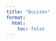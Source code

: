 ```yaml
---
title: "Quizzes"
format:
  html:
    toc: false
---
```


<style>
/* List layout (quizzes) */
.list { display: block; }
.list-item {
  display: block;
  background: #fff;
  border-radius: 10px;
  box-shadow: 0 2px 10px rgba(0,0,0,0.06);
  padding: 12px 14px;
  margin: 0 0 10px;
  color: inherit;
  text-decoration: none;
}
.list-item:hover { background: #fafafa; }
.title-row { display:flex; align-items:center; gap:8px; justify-content: space-between; }
.title { font-weight: 700; font-size: 15px; line-height: 1.35; }
.authors { font-size: 13px; color: rgba(0,0,0,0.65); margin-top: 4px; }
/* Score badge */
.score-badge { background:#111; color:#fff; border-radius: 999px; padding: 2px 8px; font-size: 12px; font-weight: 700; line-height: 1; }
/* Filters and empty state */
.filters { display:flex; gap:8px; flex-wrap:wrap; margin: 0 0 10px; }
.filter-btn { background:#fff; border:1px solid rgba(0,0,0,0.15); color:#333; padding:6px 12px; border-radius:20px; cursor:pointer; font-size:12px; font-weight:600; }
.filter-btn.active { background:#111; color:#fff; border-color:#111; }
.empty-state { text-align:center; color: rgba(0,0,0,0.6); padding: 20px 10px; }
/* (no legend for scores) */
</style>



<div id="quizzes-filters" class="filters"></div>

<div id="quizzes-list" class="list"></div>
<div id="quizzes-empty" class="empty-state" style="display:none;">No items found.</div>

<!-- quizzes data externalized to data/quizzes.json -->

<script>
(function(){
  const list = document.getElementById('quizzes-list');
  const filtersEl = document.getElementById('quizzes-filters');
  const emptyEl = document.getElementById('quizzes-empty');
  let items = [];
  let activeCategory = 'all';

  function rowHTML(d) {
    const a = document.createElement('a');
    a.className = 'list-item';
    a.href = d.url; a.target = '_blank'; a.rel = 'noopener noreferrer';
    const score = d.score ? `<span class="score-badge" title="Score">${d.score}</span>` : '';
    a.innerHTML = `
      <div class="title-row"><div class="title">${d.title}</div>${score}</div>
      <div class="authors">${d.authors || 'Quiz'}</div>`;
    return a;
  }

  function uniqueCategories() {
    const set = new Set();
    items.forEach(d => {
      if (Array.isArray(d.categories)) d.categories.forEach(c => set.add(String(c)));
      else if (d.category) set.add(String(d.category));
      else if (Array.isArray(d.tags)) d.tags.forEach(t => set.add(String(t)));
    });
    return Array.from(set).sort((a,b)=>a.localeCompare(b));
  }

  function renderFilters() {
    const cats = uniqueCategories();
    filtersEl.innerHTML = '';
    const allBtn = document.createElement('button');
    allBtn.className = 'filter-btn' + (activeCategory === 'all' ? ' active' : '');
    allBtn.textContent = 'All';
    allBtn.addEventListener('click', () => { activeCategory = 'all'; renderFilters(); render(); });
    filtersEl.appendChild(allBtn);
    cats.forEach(cat => {
      const btn = document.createElement('button');
      btn.className = 'filter-btn' + (activeCategory === cat ? ' active' : '');
      btn.textContent = cat;
      btn.addEventListener('click', () => { activeCategory = cat; renderFilters(); render(); });
      filtersEl.appendChild(btn);
    });
  }

  function render() {
    list.innerHTML = '';
    const visible = items.filter(d => {
      if (activeCategory === 'all') return true;
      if (Array.isArray(d.categories)) return d.categories.includes(activeCategory);
      if (d.category) return String(d.category) === activeCategory;
      if (Array.isArray(d.tags)) return d.tags.includes(activeCategory);
      return false;
    });
    visible.forEach(d => list.appendChild(rowHTML(d)));
    emptyEl.style.display = visible.length ? 'none' : 'block';
  }

  function init() {
    fetch('data/quizzes.json')
      .then(r => r.json())
      .then(json => { items = Array.isArray(json) ? json : []; renderFilters(); render(); })
      .catch(() => { items = []; renderFilters(); render(); });
  }

  init();
})();
</script>


